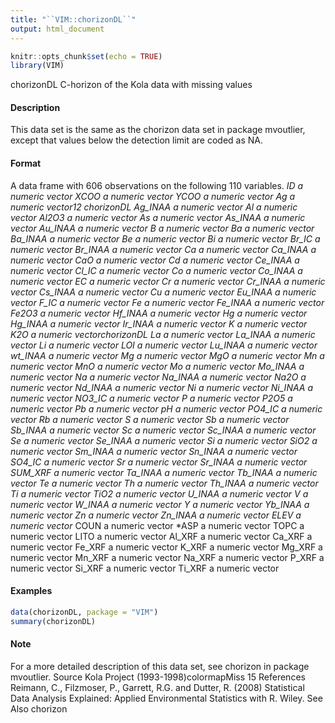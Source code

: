 ```yaml
---
title: "``VIM::chorizonDL``"
output: html_document
---
```


```r
knitr::opts_chunk$set(echo = TRUE)
library(VIM)
```



chorizonDL
C-horizon of the Kola data with missing values

#### Description 

This data set is the same as the chorizon data set in package mvoutlier, except that values below
the detection limit are coded as NA.

#### Format
A data frame with 606 observations on the following 110 variables.
*ID a numeric vector
XCOO a numeric vector
YCOO a numeric vector
Ag a numeric vector12
chorizonDL
Ag_INAA a numeric vector
Al a numeric vector
Al2O3 a numeric vector
As a numeric vector
As_INAA a numeric vector
Au_INAA a numeric vector
B a numeric vector
Ba a numeric vector
Ba_INAA a numeric vector
Be a numeric vector
Bi a numeric vector
Br_IC a numeric vector
Br_INAA a numeric vector
Ca a numeric vector
Ca_INAA a numeric vector
CaO a numeric vector
Cd a numeric vector
Ce_INAA a numeric vector
Cl_IC a numeric vector
Co a numeric vector
Co_INAA a numeric vector
EC a numeric vector
Cr a numeric vector
Cr_INAA a numeric vector
Cs_INAA a numeric vector
Cu a numeric vector
Eu_INAA a numeric vector
F_IC a numeric vector
Fe a numeric vector
Fe_INAA a numeric vector
Fe2O3 a numeric vector
Hf_INAA a numeric vector
Hg a numeric vector
Hg_INAA a numeric vector
Ir_INAA a numeric vector
K a numeric vector
K2O a numeric vectorchorizonDL
La a numeric vector
La_INAA a numeric vector
Li a numeric vector
LOI a numeric vector
Lu_INAA a numeric vector
wt_INAA a numeric vector
Mg a numeric vector
MgO a numeric vector
Mn a numeric vector
MnO a numeric vector
Mo a numeric vector
Mo_INAA a numeric vector
Na a numeric vector
Na_INAA a numeric vector
Na2O a numeric vector
Nd_INAA a numeric vector
Ni a numeric vector
Ni_INAA a numeric vector
NO3_IC a numeric vector
P a numeric vector
P2O5 a numeric vector
Pb a numeric vector
pH a numeric vector
PO4_IC a numeric vector
Rb a numeric vector
S a numeric vector
Sb a numeric vector
Sb_INAA a numeric vector
Sc a numeric vector
Sc_INAA a numeric vector
Se a numeric vector
Se_INAA a numeric vector
Si a numeric vector
SiO2 a numeric vector
Sm_INAA a numeric vector
Sn_INAA a numeric vector
SO4_IC a numeric vector
Sr a numeric vector
Sr_INAA a numeric vector
SUM_XRF a numeric vector
Ta_INAA a numeric vector
Tb_INAA a numeric vector
Te a numeric vector
Th a numeric vector
Th_INAA a numeric vector
Ti a numeric vector
TiO2 a numeric vector
U_INAA a numeric vector
V a numeric vector
W_INAA a numeric vector
Y a numeric vector
Yb_INAA a numeric vector
Zn a numeric vector
Zn_INAA a numeric vector
ELEV a numeric vector
*COUN a numeric vector
*ASP a numeric vector
TOPC a numeric vector
LITO a numeric vector
Al_XRF a numeric vector
Ca_XRF a numeric vector
Fe_XRF a numeric vector
K_XRF a numeric vector
Mg_XRF a numeric vector
Mn_XRF a numeric vector
Na_XRF a numeric vector
P_XRF a numeric vector
Si_XRF a numeric vector
Ti_XRF a numeric vector


#### Examples 
```r
data(chorizonDL, package = "VIM")
summary(chorizonDL)
```
#### Note
For a more detailed description of this data set, see chorizon in package mvoutlier.
Source
Kola Project (1993-1998)colormapMiss
15
References
Reimann, C., Filzmoser, P., Garrett, R.G. and Dutter, R. (2008) Statistical Data Analysis Explained:
Applied Environmental Statistics with R. Wiley.
See Also
chorizon
